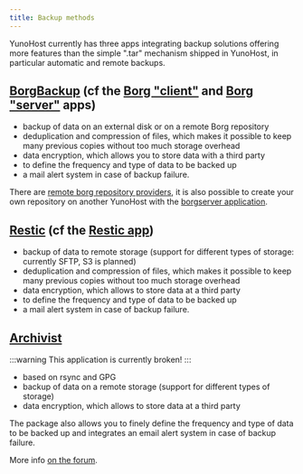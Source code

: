 ```yaml
---
title: Backup methods
---
```


YunoHost currently has three apps integrating backup solutions offering more features than the simple ".tar" mechanism shipped in YunoHost, in particular automatic and remote backups.

## [BorgBackup](https://www.borgbackup.org/) (cf the [Borg "client"](https://apps.yunohost.org/app/borg) and [Borg "server"](https://apps.yunohost.org/app/borgserver) apps)

- backup of data on an external disk or on a remote Borg repository
- deduplication and compression of files, which makes it possible to keep many previous copies without too much storage overhead
- data encryption, which allows you to store data with a third party
- to define the frequency and type of data to be backed up
- a mail alert system in case of backup failure.

There are [remote borg repository providers](https://www.borgbackup.org/support/commercial.html), it is also possible to create your own repository on another YunoHost with the [borgserver application](https://github.com/YunoHost-Apps/borgserver_ynh).

## [Restic](https://restic.net/) (cf the [Restic app](https://apps.yunohost.org/app/restic))

- backup of data to remote storage (support for different types of storage: currently SFTP, S3 is planned)
- deduplication and compression of files, which makes it possible to keep many previous copies without too much storage overhead
- data encryption, which allows to store data at a third party
- to define the frequency and type of data to be backed up
- a mail alert system in case of backup failure.

## [Archivist](https://apps.yunohost.org/app/archivist)

:::warning
This application is currently broken!
:::

- based on rsync and GPG
- backup of data on a remote storage (support for different types of storage)
- data encryption, which allows to store data at a third party

The package also allows you to finely define the frequency and type of data to be backed up and integrates an email alert system in case of backup failure.

More info [on the forum](https://forum.yunohost.org/t/new-app-archivist/3747).
